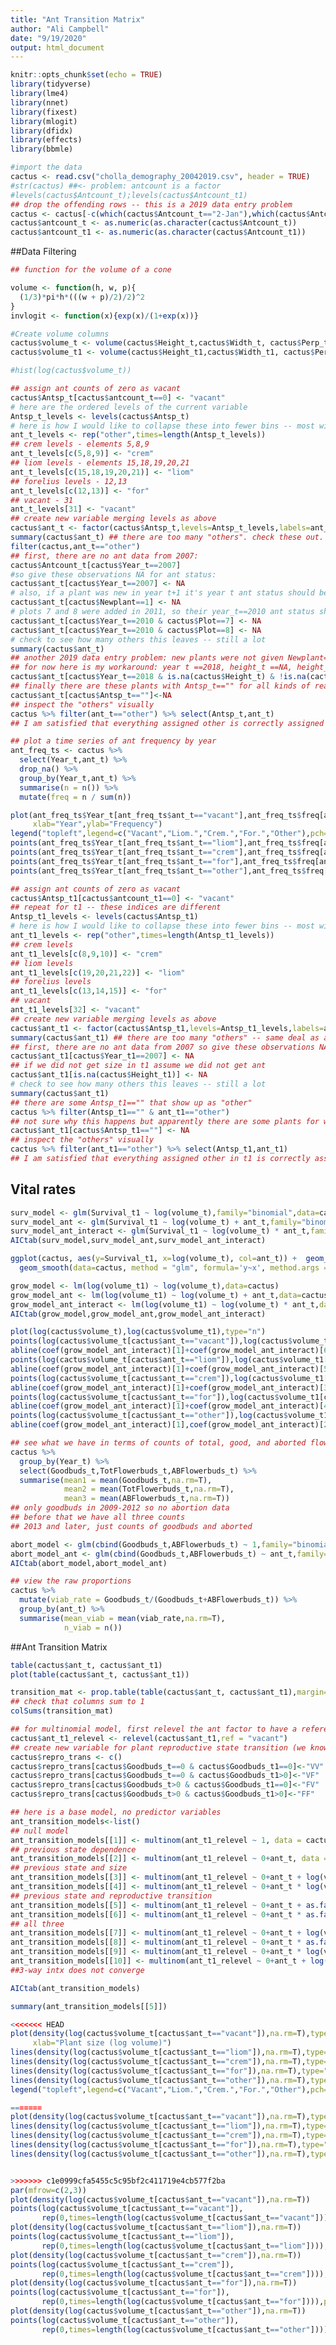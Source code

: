```yaml
---
title: "Ant Transition Matrix"
author: "Ali Campbell"
date: "9/19/2020"
output: html_document
---
```


```r
knitr::opts_chunk$set(echo = TRUE)
library(tidyverse)
library(lme4)
library(nnet)
library(fixest)
library(mlogit)
library(dfidx)
library(effects)
library(bbmle)
```

```r
#import the data
cactus <- read.csv("cholla_demography_20042019.csv", header = TRUE)
#str(cactus) ##<- problem: antcount is a factor
#levels(cactus$Antcount_t);levels(cactus$Antcount_t1)
## drop the offending rows -- this is a 2019 data entry problem
cactus <- cactus[-c(which(cactus$Antcount_t=="2-Jan"),which(cactus$Antcount_t1=="2-Jan")),]
cactus$antcount_t <- as.numeric(as.character(cactus$Antcount_t))
cactus$antcount_t1 <- as.numeric(as.character(cactus$Antcount_t1))
```

##Data Filtering
```r
## function for the volume of a cone

volume <- function(h, w, p){
  (1/3)*pi*h*(((w + p)/2)/2)^2
}
invlogit <- function(x){exp(x)/(1+exp(x))}

#Create volume columns
cactus$volume_t <- volume(cactus$Height_t,cactus$Width_t, cactus$Perp_t)
cactus$volume_t1 <- volume(cactus$Height_t1,cactus$Width_t1, cactus$Perp_t1)

#hist(log(cactus$volume_t))
```

```r
## assign ant counts of zero as vacant
cactus$Antsp_t[cactus$antcount_t==0] <- "vacant"
# here are the ordered levels of the current variable
Antsp_t_levels <- levels(cactus$Antsp_t)
# here is how I would like to collapse these into fewer bins -- most will be "other"
ant_t_levels <- rep("other",times=length(Antsp_t_levels))
## crem levels - elements 5,8,9
ant_t_levels[c(5,8,9)] <- "crem"
## liom levels - elements 15,18,19,20,21
ant_t_levels[c(15,18,19,20,21)] <- "liom"
## forelius levels - 12,13
ant_t_levels[c(12,13)] <- "for"
## vacant - 31
ant_t_levels[31] <- "vacant"
## create new variable merging levels as above
cactus$ant_t <- factor(cactus$Antsp_t,levels=Antsp_t_levels,labels=ant_t_levels)
summary(cactus$ant_t) ## there are too many "others". check these out.
filter(cactus,ant_t=="other")
## first, there are no ant data from 2007:
cactus$Antcount_t[cactus$Year_t==2007]
#so give these observations NA for ant status:
cactus$ant_t[cactus$Year_t==2007] <- NA
# also, if a plant was new in year t+1 it's year t ant status should be NA
cactus$ant_t[cactus$Newplant==1] <- NA
# plots 7 and 8 were added in 2011, so their year_t==2010 ant status should be NA
cactus$ant_t[cactus$Year_t==2010 & cactus$Plot==7] <- NA
cactus$ant_t[cactus$Year_t==2010 & cactus$Plot==8] <- NA
# check to see how many others this leaves -- still a lot
summary(cactus$ant_t)
## another 2019 data entry problem: new plants were not given Newplant==1 and their Survival is 0 (should be NA)
## for now here is my workaround: year t ==2018, height_t ==NA, height_t1 !=NA
cactus$ant_t[cactus$Year_t==2018 & is.na(cactus$Height_t) & !is.na(cactus$Height_t1)] <- NA
## finally there are these plants with Antsp_t=="" for all kinds of reasons but bottom line is that we don't have ant status
cactus$ant_t[cactus$Antsp_t==""]<-NA
## inspect the "others" visually
cactus %>% filter(ant_t=="other") %>% select(Antsp_t,ant_t)
## I am satisfied that everything assigned other is correctly assigned

```

```r
## plot a time series of ant frequency by year
ant_freq_ts <- cactus %>% 
  select(Year_t,ant_t) %>% 
  drop_na() %>% 
  group_by(Year_t,ant_t) %>% 
  summarise(n = n()) %>% 
  mutate(freq = n / sum(n))

plot(ant_freq_ts$Year_t[ant_freq_ts$ant_t=="vacant"],ant_freq_ts$freq[ant_freq_ts$ant_t=="vacant"],type="b",ylim=c(0,1),pch=16,cex=1.5,
     xlab="Year",ylab="Frequency")
legend("topleft",legend=c("Vacant","Liom.","Crem.","For.","Other"),pch=16,col=c("black","blue","red","green","pink"))
points(ant_freq_ts$Year_t[ant_freq_ts$ant_t=="liom"],ant_freq_ts$freq[ant_freq_ts$ant_t=="liom"],type="b",pch=16,cex=1.5,col="blue")
points(ant_freq_ts$Year_t[ant_freq_ts$ant_t=="crem"],ant_freq_ts$freq[ant_freq_ts$ant_t=="crem"],type="b",pch=16,cex=1.5,col="red")
points(ant_freq_ts$Year_t[ant_freq_ts$ant_t=="for"],ant_freq_ts$freq[ant_freq_ts$ant_t=="for"],type="b",pch=16,cex=1.5,col="green")
points(ant_freq_ts$Year_t[ant_freq_ts$ant_t=="other"],ant_freq_ts$freq[ant_freq_ts$ant_t=="other"],type="b",pch=16,cex=1.5,col="pink")

```


```r
## assign ant counts of zero as vacant
cactus$Antsp_t1[cactus$antcount_t1==0] <- "vacant"
## repeat for t1 -- these indices are different
Antsp_t1_levels <- levels(cactus$Antsp_t1)
# here is how I would like to collapse these into fewer bins -- most will be "other"
ant_t1_levels <- rep("other",times=length(Antsp_t1_levels))
## crem levels 
ant_t1_levels[c(8,9,10)] <- "crem"
## liom levels 
ant_t1_levels[c(19,20,21,22)] <- "liom"
## forelius levels 
ant_t1_levels[c(13,14,15)] <- "for"
## vacant 
ant_t1_levels[32] <- "vacant"
## create new variable merging levels as above
cactus$ant_t1 <- factor(cactus$Antsp_t1,levels=Antsp_t1_levels,labels=ant_t1_levels)
summary(cactus$ant_t1) ## there are too many "others" -- same deal as above
## first, there are no ant data from 2007 so give these observations NA for ant status:
cactus$ant_t1[cactus$Year_t1==2007] <- NA
## if we did not get size in t1 assume we did not get ant
cactus$ant_t1[is.na(cactus$Height_t1)] <- NA
# check to see how many others this leaves -- still a lot
summary(cactus$ant_t1)
## there are some Antsp_t1=="" that show up as "other"
cactus %>% filter(Antsp_t1=="" & ant_t1=="other")
## not sure why this happens but apparently there are some plants for which we have ant counts but no ant sp. Could be a mix in comments. For now make these NA.
cactus$ant_t1[cactus$Antsp_t1==""] <- NA
## inspect the "others" visually
cactus %>% filter(ant_t1=="other") %>% select(Antsp_t1,ant_t1)
## I am satisfied that everything assigned other in t1 is correctly assigned

```

## Vital rates

```r
surv_model <- glm(Survival_t1 ~ log(volume_t),family="binomial",data=cactus)
surv_model_ant <- glm(Survival_t1 ~ log(volume_t) + ant_t,family="binomial",data=cactus)
surv_model_ant_interact <- glm(Survival_t1 ~ log(volume_t) * ant_t,family="binomial",data=cactus)
AICtab(surv_model,surv_model_ant,surv_model_ant_interact)

ggplot(cactus, aes(y=Survival_t1, x=log(volume_t), col=ant_t)) +  geom_point(alpha = 0.1) +
  geom_smooth(data=cactus, method = "glm", formula='y~x', method.args = list(family = "binomial"), se = FALSE) 

```

```r
grow_model <- lm(log(volume_t1) ~ log(volume_t),data=cactus)
grow_model_ant <- lm(log(volume_t1) ~ log(volume_t) + ant_t,data=cactus)
grow_model_ant_interact <- lm(log(volume_t1) ~ log(volume_t) * ant_t,data=cactus)
AICtab(grow_model,grow_model_ant,grow_model_ant_interact)

plot(log(cactus$volume_t),log(cactus$volume_t1),type="n")
points(log(cactus$volume_t[cactus$ant_t=="vacant"]),log(cactus$volume_t1[cactus$ant_t=="vacant"]),col=alpha("black",0.1))
abline(coef(grow_model_ant_interact)[1]+coef(grow_model_ant_interact)[6],coef(grow_model_ant_interact)[2]+coef(grow_model_ant_interact)[10],col="black")
points(log(cactus$volume_t[cactus$ant_t=="liom"]),log(cactus$volume_t1[cactus$ant_t=="liom"]),col=alpha("blue",0.1))
abline(coef(grow_model_ant_interact)[1]+coef(grow_model_ant_interact)[5],coef(grow_model_ant_interact)[2]+coef(grow_model_ant_interact)[9],col="blue")
points(log(cactus$volume_t[cactus$ant_t=="crem"]),log(cactus$volume_t1[cactus$ant_t=="crem"]),col=alpha("red",0.1))
abline(coef(grow_model_ant_interact)[1]+coef(grow_model_ant_interact)[3],coef(grow_model_ant_interact)[2]+coef(grow_model_ant_interact)[7],col="red")
points(log(cactus$volume_t[cactus$ant_t=="for"]),log(cactus$volume_t1[cactus$ant_t=="for"]),col=alpha("green",0.1))
abline(coef(grow_model_ant_interact)[1]+coef(grow_model_ant_interact)[4],coef(grow_model_ant_interact)[2]+coef(grow_model_ant_interact)[8],col="green")
points(log(cactus$volume_t[cactus$ant_t=="other"]),log(cactus$volume_t1[cactus$ant_t=="other"]),col=alpha("pink",0.1))
abline(coef(grow_model_ant_interact)[1],coef(grow_model_ant_interact)[2],col="pink")

```


```r
## see what we have in terms of counts of total, good, and aborted flowerbuds
cactus %>% 
  group_by(Year_t) %>% 
  select(Goodbuds_t,TotFlowerbuds_t,ABFlowerbuds_t) %>% 
  summarise(mean1 = mean(Goodbuds_t,na.rm=T),
            mean2 = mean(TotFlowerbuds_t,na.rm=T),
            mean3 = mean(ABFlowerbuds_t,na.rm=T))
## only goodbuds in 2009-2012 so no abortion data
## before that we have all three counts
## 2013 and later, just counts of goodbuds and aborted

abort_model <- glm(cbind(Goodbuds_t,ABFlowerbuds_t) ~ 1,family="binomial",data=cactus)
abort_model_ant <- glm(cbind(Goodbuds_t,ABFlowerbuds_t) ~ ant_t,family="binomial",data=cactus)
AICtab(abort_model,abort_model_ant)

## view the raw proportions
cactus %>% 
  mutate(viab_rate = Goodbuds_t/(Goodbuds_t+ABFlowerbuds_t)) %>% 
  group_by(ant_t) %>% 
  summarise(mean_viab = mean(viab_rate,na.rm=T),
            n_viab = n())

```


##Ant Transition Matrix

```r
table(cactus$ant_t, cactus$ant_t1)
plot(table(cactus$ant_t, cactus$ant_t1))

transition_mat <- prop.table(table(cactus$ant_t, cactus$ant_t1),margin=2)
## check that columns sum to 1
colSums(transition_mat)
```

```r
## for multinomial model, first relevel the ant factor to have a reference level, which will be vacant
cactus$ant_t1_relevel <- relevel(cactus$ant_t1,ref = "vacant")
## create new variable for plant reproductive state transition (we know nectar goes up when plants start flowering)
cactus$repro_trans <- c()
cactus$repro_trans[cactus$Goodbuds_t==0 & cactus$Goodbuds_t1==0]<-"VV"
cactus$repro_trans[cactus$Goodbuds_t==0 & cactus$Goodbuds_t1>0]<-"VF"
cactus$repro_trans[cactus$Goodbuds_t>0 & cactus$Goodbuds_t1==0]<-"FV"
cactus$repro_trans[cactus$Goodbuds_t>0 & cactus$Goodbuds_t1>0]<-"FF"

## here is a base model, no predictor variables
ant_transition_models<-list()
## null model
ant_transition_models[[1]] <- multinom(ant_t1_relevel ~ 1, data = cactus)
## previous state dependence
ant_transition_models[[2]] <- multinom(ant_t1_relevel ~ 0+ant_t, data = cactus)
## previous state and size
ant_transition_models[[3]] <- multinom(ant_t1_relevel ~ 0+ant_t + log(volume_t), data = cactus)
ant_transition_models[[4]] <- multinom(ant_t1_relevel ~ 0+ant_t * log(volume_t), data = cactus)
## previous state and reproductive transition
ant_transition_models[[5]] <- multinom(ant_t1_relevel ~ 0+ant_t + as.factor(repro_trans), data = cactus)
ant_transition_models[[6]] <- multinom(ant_t1_relevel ~ 0+ant_t * as.factor(repro_trans), data = cactus)
## all three
ant_transition_models[[7]] <- multinom(ant_t1_relevel ~ 0+ant_t + log(volume_t) + as.factor(repro_trans), data = cactus)
ant_transition_models[[8]] <- multinom(ant_t1_relevel ~ 0+ant_t * as.factor(repro_trans) + log(volume_t), data = cactus) 
ant_transition_models[[9]] <- multinom(ant_t1_relevel ~ 0+ant_t * log(volume_t) + as.factor(repro_trans), data = cactus) 
ant_transition_models[[10]] <- multinom(ant_t1_relevel ~ 0+ant_t + log(volume_t) * as.factor(repro_trans), data = cactus) 
##3-way intx does not converge

AICtab(ant_transition_models)
```
```r
summary(ant_transition_models[[5]])

```

```r
<<<<<<< HEAD
plot(density(log(cactus$volume_t[cactus$ant_t=="vacant"]),na.rm=T),type="l",lwd=3,ylim=c(0,0.3),main=" ",
     xlab="Plant size (log volume)")
lines(density(log(cactus$volume_t[cactus$ant_t=="liom"]),na.rm=T),type="l",lwd=3,col="blue")
lines(density(log(cactus$volume_t[cactus$ant_t=="crem"]),na.rm=T),type="l",lwd=3,col="red")
lines(density(log(cactus$volume_t[cactus$ant_t=="for"]),na.rm=T),type="l",lwd=3,col="green")
lines(density(log(cactus$volume_t[cactus$ant_t=="other"]),na.rm=T),type="l",lwd=3,col="pink")
legend("topleft",legend=c("Vacant","Liom.","Crem.","For.","Other"),pch=16,col=c("black","blue","red","green","pink"),bty="n",lwd=3)


```

```r

=======
plot(density(log(cactus$volume_t[cactus$ant_t=="vacant"]),na.rm=T),type="l",lwd=2,ylim=c(0,0.3))
lines(density(log(cactus$volume_t[cactus$ant_t=="liom"]),na.rm=T),type="l",lwd=2,col="blue")
lines(density(log(cactus$volume_t[cactus$ant_t=="crem"]),na.rm=T),type="l",lwd=2,col="red")
lines(density(log(cactus$volume_t[cactus$ant_t=="for"]),na.rm=T),type="l",lwd=2,col="green")
lines(density(log(cactus$volume_t[cactus$ant_t=="other"]),na.rm=T),type="l",lwd=2,col="pink")


>>>>>>> c1e0999cfa5455c5c95bf2c411719e4cb577f2ba
par(mfrow=c(2,3))
plot(density(log(cactus$volume_t[cactus$ant_t=="vacant"]),na.rm=T))
points(log(cactus$volume_t[cactus$ant_t=="vacant"]),
       rep(0,times=length(log(cactus$volume_t[cactus$ant_t=="vacant"]))),pch="|")
plot(density(log(cactus$volume_t[cactus$ant_t=="liom"]),na.rm=T))
points(log(cactus$volume_t[cactus$ant_t=="liom"]),
       rep(0,times=length(log(cactus$volume_t[cactus$ant_t=="liom"]))),pch="|")
plot(density(log(cactus$volume_t[cactus$ant_t=="crem"]),na.rm=T))
points(log(cactus$volume_t[cactus$ant_t=="crem"]),
       rep(0,times=length(log(cactus$volume_t[cactus$ant_t=="crem"]))),pch="|")
plot(density(log(cactus$volume_t[cactus$ant_t=="for"]),na.rm=T))
points(log(cactus$volume_t[cactus$ant_t=="for"]),
       rep(0,times=length(log(cactus$volume_t[cactus$ant_t=="for"]))),pch="|")
plot(density(log(cactus$volume_t[cactus$ant_t=="other"]),na.rm=T))
points(log(cactus$volume_t[cactus$ant_t=="other"]),
       rep(0,times=length(log(cactus$volume_t[cactus$ant_t=="other"]))),pch="|")
```

